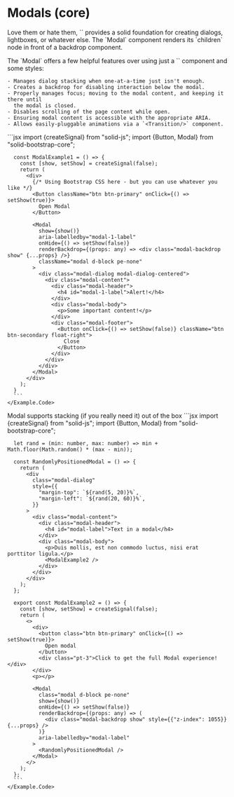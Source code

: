 
# Modals (core)

<p className="lead">
  Love them or hate them, `<Modal />` provides a solid foundation for creating dialogs,
  lightboxes, or whatever else. The `Modal` component renders its `children` node in front
  of a backdrop component.
</p>


<div class="row gy-5 pt-3">

  <div>
    The `Modal` offers a few helpful features over using just a `<Portal/>` component and
    some styles:

    - Manages dialog stacking when one-at-a-time just isn't enough.
    - Creates a backdrop for disabling interaction below the modal.
    - Properly manages focus; moving to the modal content, and keeping it there until
      the modal is closed.
    - Disables scrolling of the page content while open.
    - Ensuring modal content is accessible with the appropriate ARIA.
    - Allows easily-pluggable animations via a `<Transition/>` component.
  </div>

  <Example title="Example">
    <Example.Intro>
    </Example.Intro>
    <Example.Preview>
      <ModalExample1 />
    </Example.Preview>
    <Example.Code>
      ```jsx
      import {createSignal} from "solid-js";
      import {Button, Modal} from "solid-bootstrap-core";


      const ModalExample1 = () => {
        const [show, setShow] = createSignal(false);
        return (
          <div>
            {/* Using Bootstrap CSS here - but you can use whatever you like */}
            <Button className="btn btn-primary" onClick={() => setShow(true)}>
              Open Modal
            </Button>

            <Modal
              show={show()}
              aria-labelledby="modal-1-label"
              onHide={() => setShow(false)}
              renderBackdrop={(props: any) => <div class="modal-backdrop show" {...props} />}
              className="modal d-block pe-none"
            >
              <div class="modal-dialog modal-dialog-centered">
                <div class="modal-content">
                  <div class="modal-header">
                    <h4 id="modal-1-label">Alert!</h4>
                  </div>
                  <div class="modal-body">
                    <p>Some important content!</p>
                  </div>
                  <div class="modal-footer">
                    <Button onClick={() => setShow(false)} className="btn btn-secondary float-right">
                      Close
                    </Button>
                  </div>
                </div>
              </div>
            </Modal>
          </div>
        );
      }
      ```
    </Example.Code>
  </Example>

  <Example title="Modal stacking">
    <Example.Intro>
      Modal supports stacking (if you really need it) out of the box
    </Example.Intro>
    <Example.Preview>
      <ModalExample2 />
    </Example.Preview>
    <Example.Code>
      ```jsx
      import {createSignal} from "solid-js";
      import {Button, Modal} from "solid-bootstrap-core";


      let rand = (min: number, max: number) => min + Math.floor(Math.random() * (max - min));

      const RandomlyPositionedModal = () => {
        return (
          <div
            class="modal-dialog"
            style={{
              "margin-top": `${rand(5, 20)}%`,
              "margin-left": `${rand(20, 60)}%`,
            }}
          >
            <div class="modal-content">
              <div class="modal-header">
                <h4 id="modal-label">Text in a modal</h4>
              </div>
              <div class="modal-body">
                <p>Duis mollis, est non commodo luctus, nisi erat porttitor ligula.</p>
                <ModalExample2 />
              </div>
            </div>
          </div>
        );
      };

      export const ModalExample2 = () => {
        const [show, setShow] = createSignal(false);
        return (
          <>
            <div>
              <button class="btn btn-primary" onClick={() => setShow(true)}>
                Open modal
              </button>
              <div class="pt-3">Click to get the full Modal experience!</div>
            </div>
            <p></p>

            <Modal
              class="modal d-block pe-none"
              show={show()}
              onHide={() => setShow(false)}
              renderBackdrop={(props: any) => (
                <div class="modal-backdrop show" style={{"z-index": 1055}} {...props} />
              )}
              aria-labelledby="modal-label"
            >
              <RandomlyPositionedModal />
            </Modal>
          </>
        );
      };
      ```
    </Example.Code>
  </Example>


</div>